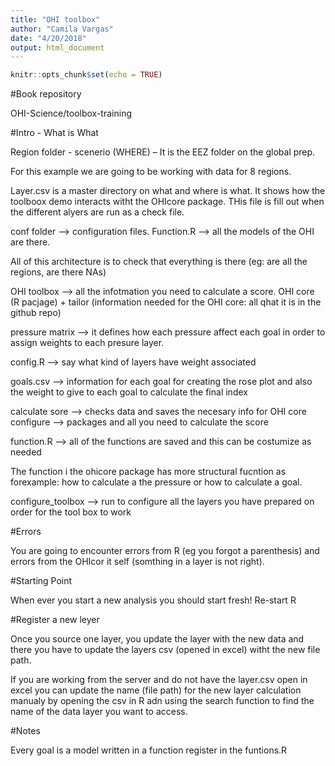 ```yaml
---
title: "OHI toolbox"
author: "Camila Vargas"
date: "4/20/2018"
output: html_document
---
```


```r
knitr::opts_chunk$set(echo = TRUE)
```

#Book repository

OHI-Science/toolbox-training 


#Intro - What is What

Region folder - scenerio (WHERE) -- It is the EEZ folder on the global prep.

For this example we are going to be working with data for 8 regions.

Layer.csv is a master directory on what and where is what. It shows how the toolboox demo interacts witht the OHIcore package. THis file is fill out when the different alyers are run as a check file.

conf folder --> configuration files. Function.R ---> all the models of the OHI are there.

All of this architecture is to check that everything is there (eg: are all the regions, are there NAs)

OHI toolbox --> all the infotmation you need to calculate a score. OHI core (R pacjage) + tailor (information needed for the OHI core: all qhat it is in the github repo)

pressure matrix --> it defines how each pressure affect each goal in order to assign weights to each presure layer.

config.R --> say what kind of layers have weight associated

goals.csv --> information for each goal for creating the rose plot and also the weight to give to each goal to calculate the final index

calculate sore --> checks data and saves the necesary info for OHI core
configure --> packages and all you need to calculate the score

function.R --> all of the functions are saved and this can be costumize as needed

The function i the ohicore package has more structural fucntion as forexample: how to calculate a the pressure or how to calculate a goal.

configure_toolbox --> run to configure all the layers you have prepared on order for the tool box to work

#Errors

You are going to encounter errors from R (eg you forgot a parenthesis) and errors from the OHIcor it self (somthing in a layer is not right).

#Starting Point

When ever you start a new analysis you should start fresh! Re-start R

#Register a new leyer

Once you source one layer, you update the layer with the new data and there you have to update the layers csv (opened in excel) witht the new file path.

If you are working from the server and do not have the layer.csv open in excel you can update the name (file path) for the new layer calculation manualy by opening the csv in R adn using the search function to find the name of the data layer you want to access. 

#Notes

Every goal is a model written in a function register in the funtions.R
